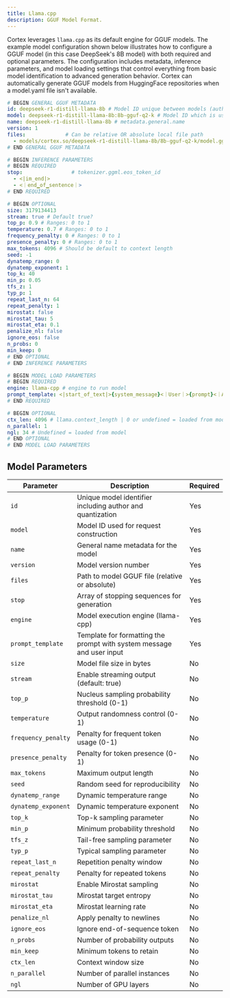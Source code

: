 ```yaml
---
title: Llama.cpp
description: GGUF Model Format.
---
```


Cortex leverages `llama.cpp` as its default engine for GGUF models. The example model configuration shown
below illustrates how to configure a GGUF model (in this case DeepSeek's 8B model) with both required and
optional parameters. The configuration includes metadata, inference parameters, and model loading settings
that control everything from basic model identification to advanced generation behavior. Cortex can automatically
generate GGUF models from HuggingFace repositories when a model.yaml file isn't available.

```yaml
# BEGIN GENERAL GGUF METADATA
id: deepseek-r1-distill-llama-8b # Model ID unique between models (author / quantization)
model: deepseek-r1-distill-llama-8b:8b-gguf-q2-k # Model ID which is used for request construct - should be unique between models (author / quantization)
name: deepseek-r1-distill-llama-8b # metadata.general.name
version: 1
files:             # Can be relative OR absolute local file path
  - models/cortex.so/deepseek-r1-distill-llama-8b/8b-gguf-q2-k/model.gguf
# END GENERAL GGUF METADATA

# BEGIN INFERENCE PARAMETERS
# BEGIN REQUIRED
stop:                # tokenizer.ggml.eos_token_id
  - <|im_end|>
  - <｜end▁of▁sentence｜>
# END REQUIRED

# BEGIN OPTIONAL
size: 3179134413
stream: true # Default true?
top_p: 0.9 # Ranges: 0 to 1
temperature: 0.7 # Ranges: 0 to 1
frequency_penalty: 0 # Ranges: 0 to 1
presence_penalty: 0 # Ranges: 0 to 1
max_tokens: 4096 # Should be default to context length
seed: -1
dynatemp_range: 0
dynatemp_exponent: 1
top_k: 40
min_p: 0.05
tfs_z: 1
typ_p: 1
repeat_last_n: 64
repeat_penalty: 1
mirostat: false
mirostat_tau: 5
mirostat_eta: 0.1
penalize_nl: false
ignore_eos: false
n_probs: 0
min_keep: 0
# END OPTIONAL
# END INFERENCE PARAMETERS

# BEGIN MODEL LOAD PARAMETERS
# BEGIN REQUIRED
engine: llama-cpp # engine to run model
prompt_template: <|start_of_text|>{system_message}<｜User｜>{prompt}<｜Assistant｜>
# END REQUIRED

# BEGIN OPTIONAL
ctx_len: 4096 # llama.context_length | 0 or undefined = loaded from model
n_parallel: 1
ngl: 34 # Undefined = loaded from model
# END OPTIONAL
# END MODEL LOAD PARAMETERS
```

## Model Parameters

| **Parameter**          | **Description**                                                                      | **Required** |
|------------------------|--------------------------------------------------------------------------------------|--------------|
| `id`                  | Unique model identifier including author and quantization                             | Yes          |
| `model`               | Model ID used for request construction                                                | Yes          |
| `name`                | General name metadata for the model                                                   | Yes          |
| `version`             | Model version number                                                                  | Yes          |
| `files`               | Path to model GGUF file (relative or absolute)                                       | Yes          |
| `stop`                | Array of stopping sequences for generation                                            | Yes          |
| `engine`              | Model execution engine (llama-cpp)                                                    | Yes          |
| `prompt_template`     | Template for formatting the prompt with system message and user input                | Yes          |
| `size`                | Model file size in bytes                                                             | No           |
| `stream`              | Enable streaming output (default: true)                                               | No           |
| `top_p`               | Nucleus sampling probability threshold (0-1)                                          | No           |
| `temperature`         | Output randomness control (0-1)                                                       | No           |
| `frequency_penalty`   | Penalty for frequent token usage (0-1)                                                | No           |
| `presence_penalty`    | Penalty for token presence (0-1)                                                      | No           |
| `max_tokens`          | Maximum output length                                                                 | No           |
| `seed`                | Random seed for reproducibility                                                       | No           |
| `dynatemp_range`      | Dynamic temperature range                                                             | No           |
| `dynatemp_exponent`   | Dynamic temperature exponent                                                          | No           |
| `top_k`               | Top-k sampling parameter                                                              | No           |
| `min_p`               | Minimum probability threshold                                                          | No           |
| `tfs_z`               | Tail-free sampling parameter                                                          | No           |
| `typ_p`               | Typical sampling parameter                                                            | No           |
| `repeat_last_n`       | Repetition penalty window                                                            | No           |
| `repeat_penalty`      | Penalty for repeated tokens                                                          | No           |
| `mirostat`            | Enable Mirostat sampling                                                             | No           |
| `mirostat_tau`        | Mirostat target entropy                                                              | No           |
| `mirostat_eta`        | Mirostat learning rate                                                               | No           |
| `penalize_nl`         | Apply penalty to newlines                                                            | No           |
| `ignore_eos`          | Ignore end-of-sequence token                                                         | No           |
| `n_probs`             | Number of probability outputs                                                         | No           |
| `min_keep`            | Minimum tokens to retain                                                              | No           |
| `ctx_len`             | Context window size                                                                   | No           |
| `n_parallel`          | Number of parallel instances                                                          | No           |
| `ngl`                 | Number of GPU layers                                                                  | No           |

<!-- :::info
You can download a `GGUF` model from the following:
- [Cortex Model Repos](/docs/capabilities/models/sources/cortex-hub)
- [HuggingFace Model Repos](/docs/capabilities/models/sources/hugging-face)
::: -->
